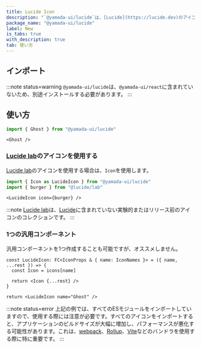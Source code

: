 ```yaml
---
title: Lucide Icon
description: "`@yamada-ui/lucide`は、[Lucide](https://lucide.dev)のアイコンにYamada UIのスタイルシステムを取り入れたコンポーネントです。"
package_name: "@yamada-ui/lucide"
label: New
is_tabs: true
with_description: true
tab: 使い方
---
```


## インポート

<PackageManagers packageNameOrCommand="@yamada-ui/lucide" />

:::note status=warning
`@yamada-ui/lucide`は、`@yamada-ui/react`に含まれていないため、別途インストールする必要があります。
:::

## 使い方

```ts
import { Ghost } from "@yamada-ui/lucide"
```

```tsx
<Ghost />
```

### [Lucide lab](https://github.com/lucide-icons/lucide-lab)のアイコンを使用する

[Lucide lab](https://github.com/lucide-icons/lucide-lab)のアイコンを使用する場合は、`Icon`を使用します。

```ts
import { Icon as LucideIcon } from "@yamada-ui/lucide"
import { burger } from "@lucide/lab"
```

```tsx
<LucideIcon icon={burger} />
```

:::note
[Lucide lab](https://github.com/lucide-icons/lucide-lab)は、[Lucide](https://lucide.dev)に含まれていない実験的またはリリース前のアイコンのコレクションです。
:::

### 1つの汎用コンポーネント

汎用コンポーネントを1つ作成することも可能ですが、オススメしません。

```tsx live=false
const LucideIcon: FC<IconProps & { name: IconNames }> = ({ name, ...rest }) => {
  const Icon = icons[name]

  return <Icon {...rest} />
}

return <LucideIcon name="Ghost" />
```

:::note status=error
上記の例では、すべてのESモジュールをインポートしていますので、使用する際には注意が必要です。すべてのアイコンをインポートすると、アプリケーションのビルドサイズが大幅に増加し、パフォーマンスが悪化する可能性があります。これは、[webpack](https://webpack.js.org/)、[Rollup](https://rollupjs.org/)、[Vite](https://vitejs.dev/)などのバンドラを使用する際に特に重要です。
:::

